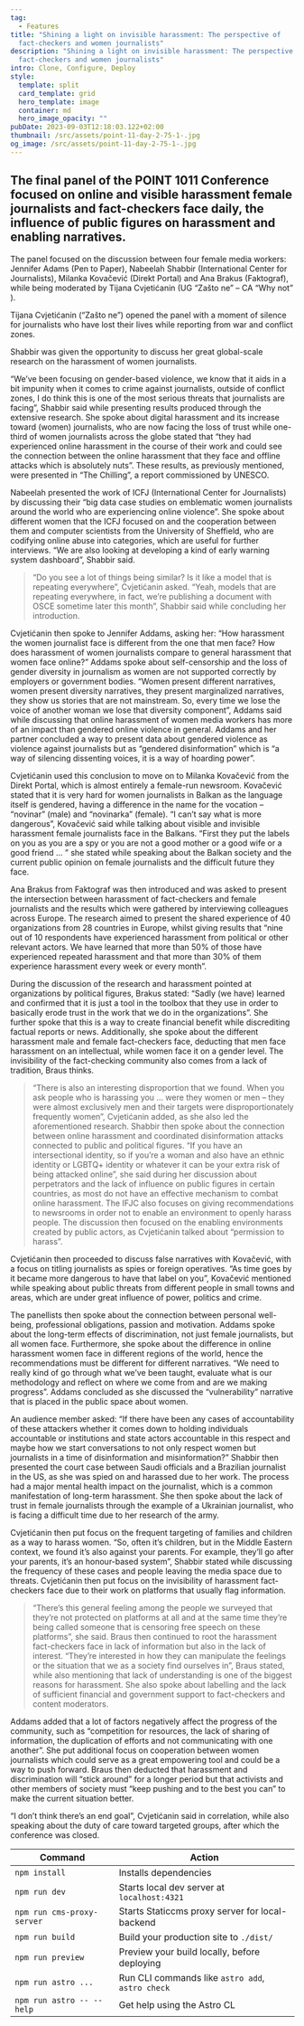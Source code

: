 ```yaml
---
tag:
  - Features
title: "Shining a light on invisible harassment: The perspective of
  fact-checkers and women journalists"
description: "Shining a light on invisible harassment: The perspective of
  fact-checkers and women journalists"
intro: Clone, Configure, Deploy
style:
  template: split
  card_template: grid
  hero_template: image
  container: md
  hero_image_opacity: ""
pubDate: 2023-09-03T12:18:03.122+02:00
thumbnail: /src/assets/point-11-day-2-75-1-.jpg
og_image: /src/assets/point-11-day-2-75-1-.jpg
---
```

## The final panel of the POINT 1011 Conference focused on online and visible harassment female journalists and fact-checkers face daily, the influence of public figures on harassment and enabling narratives.

The panel focused on the discussion between four female media workers: Jennifer Adams (Pen to Paper), Nabeelah Shabbir (International Center for Journalists),  Milanka Kovačević (Direkt Portal) and  Ana Brakus (Faktograf), while being moderated by Tijana Cvjetićanin (UG “Zašto ne” – CA “Why not” ).

Tijana Cvjetićanin (“Zašto ne”) opened the panel with a moment of silence for journalists who have lost their lives while reporting from war and conflict zones.

Shabbir was given the opportunity to discuss her great global-scale research on the harassment of women journalists. 

“We’ve been focusing on gender-based violence, we know that it aids in a bit impunity when it comes to crime against journalists, outside of conflict zones, I do think this is one of the most serious threats that journalists are facing”, Shabbir said while presenting results produced through the extensive research. She spoke about digital harassment and its increase toward (women) journalists, who are now facing the loss of trust while one-third of women journalists across the globe stated that “they had experienced online harassment in the course of their work and could see the connection between the online harassment that they face and offline attacks which is absolutely nuts”. These results, as previously mentioned, were presented in “The Chilling”, a report commissioned by UNESCO. 

Nabeelah presented the work of ICFJ (International Center for Journalists) by discussing their “big data case studies on emblematic women journalists around the world who are experiencing online violence”. She spoke about different women that the ICFJ focused on and the cooperation between them and computer scientists from the University of Sheffield, who are codifying online abuse into categories, which are useful for further interviews. “We are also looking at developing a kind of early warning system dashboard”, Shabbir said.

> “Do you see a lot of things being similar? Is it like a model that is repeating everywhere”,  Cvjetićanin asked. “Yeah, models that are repeating everywhere, in fact, we’re publishing a document with OSCE sometime later this month”, Shabbir said while concluding her introduction. 

Cvjetićanin then spoke to Jennifer Addams, asking her: “How harassment the women journalist face is different from the one that men face?  How does harassment of women journalists compare to general harassment that women face online?” Addams spoke about self-censorship and the loss of gender diversity in journalism as women are not supported correctly by employers or government bodies. “Women present different narratives, women present diversity narratives, they present marginalized narratives, they show us stories that are not mainstream. So, every time we lose the voice of another woman we lose that diversity component”, Addams said while discussing that online harassment of women media workers has more of an impact than gendered online violence in general. Addams and her partner concluded a way to present data about gendered violence as violence against journalists but as “gendered disinformation” which is “a way of silencing dissenting voices, it is a way of hoarding power”. 

Cvjetićanin used this conclusion to move on to Milanka Kovačević from the Direkt Portal, which is almost entirely a female-run newsroom. Kovačević stated that it is very hard for women journalists in Balkan as the language itself is gendered, having a difference in the name for the vocation – “novinar” (male) and “novinarka” (female). “I can’t say what is more dangerous”, Kovačević said while talking about visible and invisible harassment female journalists face in the Balkans. “First they put the labels on you as you are a spy or you are not a good mother or a good wife or a good friend … ” she stated while speaking about the Balkan society and the current public opinion on female journalists and the difficult future they face. 

Ana Brakus from Faktograf was then introduced and was asked to present the intersection between harassment of fact-checkers and female journalists and the results which were gathered by interviewing colleagues across Europe. The research aimed to present the shared experience of 40 organizations from 28 countries in Europe, whilst giving results that “nine out of 10 respondents have experienced harassment from political or other relevant actors. We have learned that more than 50% of those have experienced repeated harassment and that more than 30% of them experience harassment every week or every month”.

During the discussion of the research and harassment pointed at organizations by political figures, Brakus stated: “Sadly (we have) learned and confirmed that it is just a tool in the toolbox that they use in order to basically erode trust in the work that we do in the organizations”. She further spoke that this is a way to create financial benefit while discrediting factual reports or news. Additionally, she spoke about the different harassment male and female fact-checkers face, deducting that men face harassment on an intellectual, while women face it on a gender level. The invisibility of the fact-checking community also comes from a lack of tradition, Braus thinks. 

> “There is also an interesting disproportion that we found. When you ask people who is harassing you … were they women or men – they were almost exclusively men and their targets were disproportionately frequently women”, Cvjetićanin added, as she also led the aforementioned research. Shabbir then spoke about the connection between online harassment and coordinated disinformation attacks connected to public and political figures. “If you have an intersectional identity, so if you’re a woman and also have an ethnic identity or LGBTQ+ identity or whatever it can be your extra risk of being attacked online”, she said during her discussion about perpetrators and the lack of influence on public figures in certain countries, as most do not have an effective mechanism to combat online harassment. The IFJC also focuses on giving recommendations to newsrooms in order not to enable an environment to openly harass people. The discussion then focused on the enabling environments created by public actors, as Cvjetićanin talked about “permission to harass”. 

Cvjetićanin then proceeded to discuss false narratives with Kovačević, with a focus on titling journalists as spies or foreign operatives. “As time goes by it became more dangerous to have that label on you”, Kovačević mentioned while speaking about public threats from different people in small towns and areas, which are under great influence of power, politics and crime.

The panellists then spoke about the connection between personal well-being, professional obligations, passion and motivation. Addams spoke about the long-term effects of discrimination, not just female journalists, but all women face. Furthermore, she spoke about the difference in online harassment women face in different regions of the world, hence the recommendations must be different for different narratives. “We need to really kind of go through what we’ve been taught, evaluate what is our methodology and reflect on where we come from and are we making progress”. Addams concluded as she discussed the “vulnerability” narrative that is placed in the public space about women. 

An audience member asked: “If there have been any cases of accountability of these attackers whether it comes down to holding individuals accountable or institutions and state actors accountable in this respect and maybe how we start conversations to not only respect women but journalists in a time of disinformation and misinformation?” Shabbir then presented the court case between Saudi officials and a Brazilian journalist in the US, as she was spied on and harassed due to her work. The process had a major mental health impact on the journalist, which is a common manifestation of long-term harassment. She then spoke about the lack of trust in female journalists through the example of a Ukrainian journalist, who is facing a difficult time due to her research of the army. 

Cvjetićanin then put focus on the frequent targeting of families and children as a way to harass women. “So, often it’s children, but in the Middle Eastern context, we found it’s also against your parents. For example, they’ll go after your parents, it’s an honour-based system”, Shabbir stated while discussing the frequency of these cases and people leaving the media space due to threats. Cvjetićanin then put focus on the invisibility of harassment fact-checkers face due to their work on platforms that usually flag information.

> “There’s this general feeling among the people we surveyed that they’re not protected on platforms at all and at the same time they’re being called someone that is censoring free speech on these platforms”, she said. Braus then continued to root the harassment fact-checkers face in lack of information but also in the lack of interest. “They’re interested in how they can manipulate the feelings or the situation that we as a society find ourselves in”, Braus stated, while also mentioning that lack of understanding is one of the biggest reasons for harassment. She also spoke about labelling and the lack of sufficient financial and government support to fact-checkers and content moderators.


Addams added that a lot of factors negatively affect the progress of the community, such as “competition for resources, the lack of sharing of information, the duplication of efforts and not communicating with one another”. She put additional focus on cooperation between women journalists which could serve as a great empowering tool and could be a way to push forward. Braus then deducted that harassment and discrimination will “stick around” for a longer period but that activists and other members of society must “keep pushing and to the best you can” to make the current situation better. 

“I don’t think there’s an end goal”, Cvjetićanin said in correlation, while also speaking about the duty of care toward targeted groups, after which the conference was closed.

|Command|Action|
|---|---|
|`npm install`|Installs dependencies|
|`npm run dev`|Starts local dev server at `localhost:4321`|
|`npm run cms-proxy-server`|Starts Staticcms proxy server for local-backend|
|`npm run build`|Build your production site to `./dist/`|
|`npm run preview`|Preview your build locally, before deploying|
|`npm run astro ...`|Run CLI commands like `astro add`, `astro check`|
|`npm run astro -- --help`|Get help using the Astro CL|




